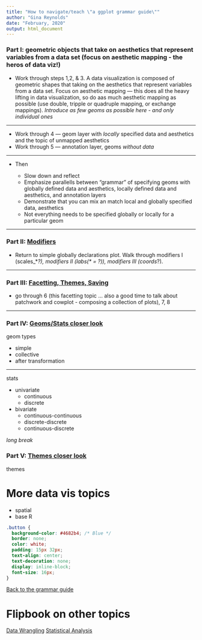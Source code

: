 ```yaml
---
title: "How to navigate/teach \"a ggplot grammar guide\""
author: "Gina Reynolds"
date: "February, 2020"
output: html_document
---
```



### Part I: geometric objects that take on aesthetics that represent variables from a data set (focus on aesthetic mapping - the heros of data viz!)

- Work through steps 1,2, & 3. A data visualization is composed of geometric shapes that taking on the aesthetics that represent variables from a data set.   Focus on aesthetic mapping --- this does all the heavy lifting in data visualization, so do aas much aesthetic mapping as possible (use double, tripple or quadruple mapping, or exchange mappings). *Introduce as few geoms as possible here - and only individual ones*


---


- Work through 4 --- geom layer with *locally* specified data and aesthetics and the topic of unmapped aesthetics
- Work through 5 --- annotation layer, geoms *without data*

---

- Then

  - Slow down and reflect
  - Emphasize parallells between "grammar" of specifying geoms with globally defined data and aesthetics, locally defined data and aesthetics, and annotation layers
  - Demonstrate that you can mix an match local and globally specified data, aesthetics
  - Not everything needs to be specified globally or locally for a particular geom

---

### Part II: [Modifiers](modifiers.html#4){target="_blank"}

- Return to simple globally declarations plot.  Walk through modifiers I (scales_\*_?), modifiers II (labs(\* = ?)), modifiers III (coords_?).  

---

### Part III: [Facetting, Themes, Saving](facets_themes_ggsave.html){target="_blank"}

- go through 6 (this facetting topic ... also a good time to talk about patchwork and cowplot - composing a collection of plots), 7, 8


---

### Part IV: [Geoms/Stats closer look](geoms.html){target="_blank"}

geom types

  - simple
  - collective
  - after transformation

---

stats

- univariate
  - continuous
  - discrete

- bivariate
  - continuous-continuous
  - discrete-discrete
  - continuous-discrete

*long break*

### Part V: [Themes closer look](taming_themes_in_ggplot.html){target="_blank"}

themes




# More data vis topics

- spatial
- base R

```css
.button {
  background-color: #4682b4; /* Blue */
  border: none;
  color: white;
  padding: 15px 32px;
  text-align: center;
  text-decoration: none;
  display: inline-block;
  font-size: 16px;
}
```


<a href="https://evamaerey.github.io/ggplot2_grammar_guide/about" class="button">Back to the grammar guide</a>


# Flipbook on other topics





<a href="https://evamaerey.github.io/data_manipulation/about" class="button">Data Wrangling</a>
<a href="https://evamaerey.github.io/statistics/about" class="button">Statistical Analysis</a>




